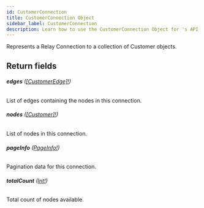 ```yaml
---
id: CustomerConnection
title: CustomerConnection Object
sidebar_label: CustomerConnection
description: Learn how to use the CustomerConnection Object for 's API.
---
```


Represents a Relay Connection to a collection of Customer objects.

## Return fields

###### <b>edges</b> ([[CustomerEdge]!](api/schema/object/CustomerEdge.mdx))

List of edges containing the nodes in this connection.

###### <b>nodes</b> ([[Customer]!](api/schema/object/Customer.mdx))

List of nodes in this connection.

###### <b>pageInfo</b> ([PageInfo!](api/schema/object/PageInfo.mdx))

Pagination data for this connection.

###### <b>totalCount</b> ([Int!](api/schema/scalar/Int.mdx))

Total count of nodes available.
